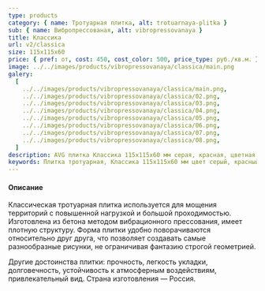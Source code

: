 ```yaml
---
type: products
category: { name: Тротуарная плитка, alt: trotuarnaya-plitka }
sub: { name: Вибропрессованая, alt: vibropressovanaya }
title: Классика
url: v2/classica
size: 115x115x60
price: { pref: от, cost: 450, cost_color: 500, price_type: руб./кв.м. }
image: ../../images/products/vibropressovanaya/classica/main.png
galery:
  [
    ../../images/products/vibropressovanaya/classica/main.png,
    ../../images/products/vibropressovanaya/classica/02.png,
    ../../images/products/vibropressovanaya/classica/03.png,
    ../../images/products/vibropressovanaya/classica/04.png,
    ../../images/products/vibropressovanaya/classica/05.png,
    ../../images/products/vibropressovanaya/classica/06.png,
    ../../images/products/vibropressovanaya/classica/07.png,
    ../../images/products/vibropressovanaya/classica/08.png,
  ]
description: AVG плитка Классика 115x115x60 мм серая, красная, цветная и другие товары доступны по низким ценам. Купите через наш магазин по низким ценам в Москве, Московской области. Подробные характеристики, калькулятор расчета, отзывы.
keywords: Плитка тротуарная, Классика 115x115x60 мм цвет серый, красный, цветной, AVG плитка, Москва, Московская область, строительство, ремонт, декор, дизайн дома, низкие цены, купить, каталог, заказать онлайн
---
```


<div className="product-description">
  <h4>Описание</h4>
  <p>
    Классическая тротуарная плитка используется для мощения территорий с повышенной нагрузкой и большой проходимостью. Изготовлена из бетона методом вибрационного прессования, имеет плотную структуру. Форма плитки удобно поворачиваются относительно друг друга, что позволяет создавать самые разнообразные рисунки, не ограничивая фантазию строгой геометрией.
  </p>
  <p>
  Другие достоинства плитки: прочность, легкость укладки, долговечность, устойчивость к атмосферным воздействиям, привлекательный вид. Страна изготовления — Россия.
  </p>
</div>
